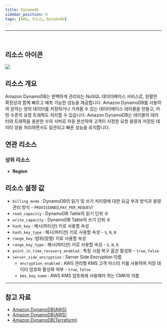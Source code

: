 ```yaml
---
title: Dynamodb
sidebar_position: 0
tags: [AWS, 리소스, Dynamodb]
---
```





<hr />
<br />

## 리소스 아이콘

<img src={icon} />

## 리소스 개요

Amazon DynamoDB는 완벽하게 관리되는 NoSQL 데이터베이스 서비스로, 원활한 확장성과 함께 빠르고 예측 가능한 성능을 제공합니다. Amazon DynamoDB를 사용하여 원하는 양의 데이터를 저장하거나 가져올 수 있는 데이터베이스 테이블을 만들고, 어떤 수준의 요청 트래픽도 처리할 수 있습니다. Amazon DynamoDB는 테이블의 데이터와 트래픽을 충분한 수의 서버로 자동 분산하여 고객이 지정한 요청 용량과 저장된 데이터 양을 처리하면서도 일관되고 빠른 성능을 유지합니다.

## 연관 리소스

### 상위 리소스

-   **Region**

## 리소스 설정 값

-   `billing_mode` : DynamoDB의 읽기 및 쓰기 처리량에 대한 요금 부과 방식과 용량 관리 방식 - `PROVISIONED`,`PAY_PER_REQUEST`
-   `read_capacity` : DynamoDB Table의 읽기 단위 수
-   `write_capacity` : DynamoDB Table의 쓰기 단위 수
-   `hash_key` : 해시(파티션) 키로 사용할 속성
-   `hash_key_type` : 해시(파티션) 키로 사용할 속성 - `S`, `N`, `B`
-   `range_key` :범위(정렬) 키로 사용할 속성
-   `range_key_type` : 해시(파티션) 키로 사용할 속성 - `S`, `N`, `B`
-   `point_in_time_recovery_enabled` : 특정 시점 복구 옵션 활성화 - `true`, `false`
-   `server_side_encryption` : Server Side Encryption 이름
    -   `encryption_enabled` : AWS 관리형 KMS 고객 마스터 키를 사용하여 저장 데이터 암호화 활성화 여부 - `true`, `false`
    -   `kms_key_name` : AWS KMS 암호화에 사용해야 하는 CMK의 이름

---

## 참고 자료

-   [Amazon DynamoDB(AWS)](https://docs.aws.amazon.com/ko_kr/amazondynamodb/latest/developerguide/Introduction.html)
-   [Amazon DynamoDB(AWS)](https://aws.amazon.com/ko/dynamodb/pricing/?nc2=type_a)
-   [Amazon DynamoDB(Terraform)](https://registry.terraform.io/providers/hashicorp/aws/latest/docs/resources/dynamodb_contributor_insights)
